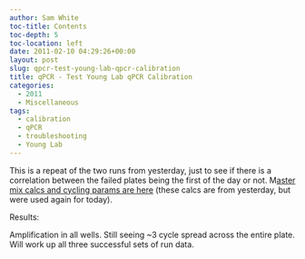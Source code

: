 ```yaml
---
author: Sam White
toc-title: Contents
toc-depth: 5
toc-location: left
date: 2011-02-10 04:29:26+00:00
layout: post
slug: qpcr-test-young-lab-qpcr-calibration
title: qPCR - Test Young Lab qPCR Calibration
categories:
  - 2011
  - Miscellaneous
tags:
  - calibration
  - qPCR
  - troubleshooting
  - Young Lab
---
```


This is a repeat of the two runs from yesterday, just to see if there is a correlation between the failed plates being the first of the day or not. M[aster mix calcs and cycling params are here](https://eagle.fish.washington.edu/Arabidopsis/Notebook%20Workup%20Files/20110208-01.jpg) (these calcs are from yesterday, but were used again for today).

Results:

Amplification in all wells. Still seeing ~3 cycle spread across the entire plate. Will work up all three successful sets of run data.
